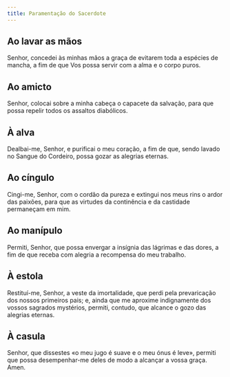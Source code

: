 ---
title: Paramentação do Sacerdote
---

## Ao lavar as mãos

Senhor, concedei às minhas mãos a graça de evitarem toda a espécies de mancha, a
fim de que Vos possa servir com a alma e o corpo puros.

## Ao amicto

Senhor, colocai sobre a minha cabeça o capacete da salvação, para que possa
repelir todos os assaltos diabólicos.

## À alva

Dealbai-me, Senhor, e purificai o meu coração, a fim de que, sendo lavado no
Sangue do Cordeiro, possa gozar as alegrias eternas.

## Ao cíngulo

Cingi-me, Senhor, com o cordão da pureza e extingui nos meus rins o ardor das
paixões, para que as virtudes da continência e da castidade permaneçam em mim.

## Ao manípulo

Permiti, Senhor, que possa envergar a insígnia das lágrimas e das dores, a fim
de que receba com alegria a recompensa do meu trabalho.

## À estola

Restituí-me, Senhor, a veste da imortalidade, que perdi pela prevaricação dos
nossos primeiros pais; e, ainda que me aproxime indignamente dos vossos sagrados
mystérios, permiti, contudo, que alcance o gozo das alegrias eternas.

## À casula

Senhor, que dissestes «o meu jugo é suave e o meu ónus é leve», permiti que
possa desempenhar-me deles de modo a alcançar a vossa graça. Amen.
